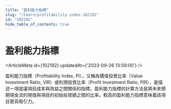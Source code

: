 ```yaml
---
title: "盈利能力指標"
slug: "/learn/profitability-index-102192"
id: "102192"
hide_table_of_contents: true
---
```



# 盈利能力指標

<ArticleMeta id={102192} updatedAt={'2023-09-26 13:59:00'} />
<div className='border-solid border-b border-t-0 my-4 border-[var(--ifm-color-gray-300)]' />

盈利能力指標（Profitability Index, PI），又稱為價值投資比率（Value Investment Ratio, VIR）或利潤投資比率（Profit Investment Ratio, PIR），是描述一項提議項目成本與效益之間關係的指標。盈利能力指標的計算方法是將未來預期現金流的現值與項目的初始投資額之間的比率。較高的盈利能力指標意味着該項目更具吸引力。
